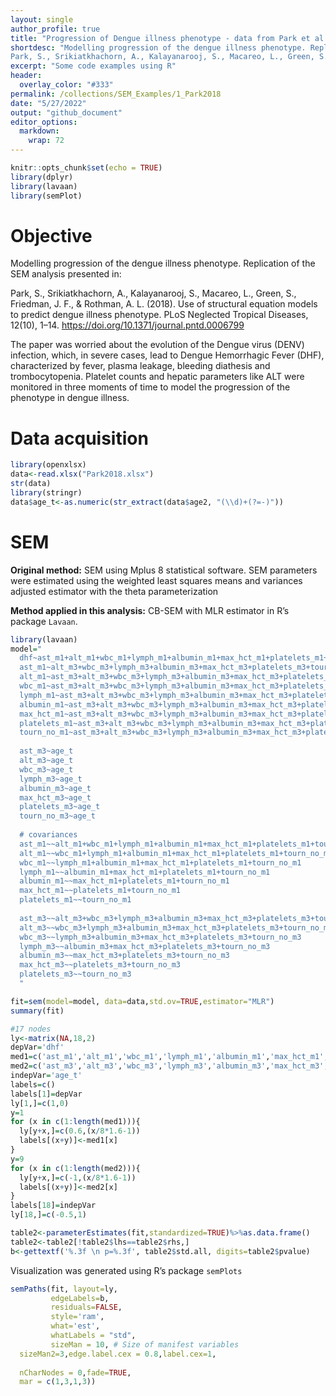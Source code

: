 ```yaml
---
layout: single
author_profile: true
title: "Progression of Dengue illness phenotype - data from Park et al 2018"
shortdesc: "Modelling progression of the dengue illness phenotype. Replication of the SEM analysis presented in 
Park, S., Srikiatkhachorn, A., Kalayanarooj, S., Macareo, L., Green, S., Friedman, J. F., & Rothman, A. L. (2018)."
excerpt: "Some code examples using R"
header:
  overlay_color: "#333"
permalink: /collections/SEM_Examples/1_Park2018
date: "5/27/2022"
output: "github_document"
editor_options: 
  markdown: 
    wrap: 72
---
```


```r
knitr::opts_chunk$set(echo = TRUE)
library(dplyr)
library(lavaan)
library(semPlot)
```

# Objective

Modelling progression of the dengue illness phenotype. Replication of the SEM analysis presented in:

Park, S., Srikiatkhachorn, A., Kalayanarooj, S., Macareo, L., Green, S., Friedman, J. F., & Rothman, A. L. (2018). Use of structural equation models to predict dengue illness phenotype. PLoS Neglected Tropical Diseases, 12(10), 1--14. <https://doi.org/10.1371/journal.pntd.0006799>

The paper was worried about the evolution of the Dengue virus (DENV) infection, which, in severe cases, lead to Dengue Hemorrhagic Fever (DHF), characterized by fever, plasma leakage, bleeding diathesis and trombocytopenia. Platelet counts and hepatic parameters like ALT were monitored in three moments of time to model the progression of the phenotype in dengue illness.

# Data acquisition

```r
library(openxlsx)
data<-read.xlsx("Park2018.xlsx")
str(data)
library(stringr)
data$age_t<-as.numeric(str_extract(data$age2, "(\\d)+(?=-)"))
```

# SEM

**Original method:** SEM using Mplus 8 statistical software. SEM parameters were estimated using the weighted least squares means and variances adjusted estimator with the theta parameterization

**Method applied in this analysis:** CB-SEM with MLR estimator in R's package `Lavaan`.

```r
library(lavaan)
model="
  dhf~ast_m1+alt_m1+wbc_m1+lymph_m1+albumin_m1+max_hct_m1+platelets_m1+tourn_no_m1+age_t
  ast_m1~alt_m3+wbc_m3+lymph_m3+albumin_m3+max_hct_m3+platelets_m3+tourn_no_m3+age_t
  alt_m1~ast_m3+alt_m3+wbc_m3+lymph_m3+albumin_m3+max_hct_m3+platelets_m3+tourn_no_m3+age_t
  wbc_m1~ast_m3+alt_m3+wbc_m3+lymph_m3+albumin_m3+max_hct_m3+platelets_m3+tourn_no_m3+age_t
  lymph_m1~ast_m3+alt_m3+wbc_m3+lymph_m3+albumin_m3+max_hct_m3+platelets_m3+tourn_no_m3+age_t
  albumin_m1~ast_m3+alt_m3+wbc_m3+lymph_m3+albumin_m3+max_hct_m3+platelets_m3+tourn_no_m3+age_t
  max_hct_m1~ast_m3+alt_m3+wbc_m3+lymph_m3+albumin_m3+max_hct_m3+platelets_m3+tourn_no_m3+age_t
  platelets_m1~ast_m3+alt_m3+wbc_m3+lymph_m3+albumin_m3+max_hct_m3+platelets_m3+tourn_no_m3+age_t
  tourn_no_m1~ast_m3+alt_m3+wbc_m3+lymph_m3+albumin_m3+max_hct_m3+platelets_m3+tourn_no_m3+age_t
  
  ast_m3~age_t
  alt_m3~age_t
  wbc_m3~age_t
  lymph_m3~age_t
  albumin_m3~age_t
  max_hct_m3~age_t
  platelets_m3~age_t
  tourn_no_m3~age_t
  
  # covariances
  ast_m1~~alt_m1+wbc_m1+lymph_m1+albumin_m1+max_hct_m1+platelets_m1+tourn_no_m1
  alt_m1~~wbc_m1+lymph_m1+albumin_m1+max_hct_m1+platelets_m1+tourn_no_m1
  wbc_m1~~lymph_m1+albumin_m1+max_hct_m1+platelets_m1+tourn_no_m1
  lymph_m1~~albumin_m1+max_hct_m1+platelets_m1+tourn_no_m1
  albumin_m1~~max_hct_m1+platelets_m1+tourn_no_m1
  max_hct_m1~~platelets_m1+tourn_no_m1
  platelets_m1~~tourn_no_m1
  
  ast_m3~~alt_m3+wbc_m3+lymph_m3+albumin_m3+max_hct_m3+platelets_m3+tourn_no_m3
  alt_m3~~wbc_m3+lymph_m3+albumin_m3+max_hct_m3+platelets_m3+tourn_no_m3
  wbc_m3~~lymph_m3+albumin_m3+max_hct_m3+platelets_m3+tourn_no_m3
  lymph_m3~~albumin_m3+max_hct_m3+platelets_m3+tourn_no_m3
  albumin_m3~~max_hct_m3+platelets_m3+tourn_no_m3
  max_hct_m3~~platelets_m3+tourn_no_m3
  platelets_m3~~tourn_no_m3
  "
```

```r
fit=sem(model=model, data=data,std.ov=TRUE,estimator="MLR")
summary(fit)
```

```r
#17 nodes
ly<-matrix(NA,18,2)
depVar='dhf'
med1=c('ast_m1','alt_m1','wbc_m1','lymph_m1','albumin_m1','max_hct_m1','platelets_m1','tourn_no_m1')
med2=c('ast_m3','alt_m3','wbc_m3','lymph_m3','albumin_m3','max_hct_m3','platelets_m3','tourn_no_m3')
indepVar='age_t'
labels=c()
labels[1]=depVar
ly[1,]=c(1,0)
y=1
for (x in c(1:length(med1))){
  ly[y+x,]=c(0.6,(x/8*1.6-1))
  labels[(x+y)]<-med1[x]
}
y=9
for (x in c(1:length(med2))){
  ly[y+x,]=c(-1,(x/8*1.6-1))
  labels[(x+y)]<-med2[x]
}
labels[18]=indepVar
ly[18,]=c(-0.5,1)
```

```r
table2<-parameterEstimates(fit,standardized=TRUE)%>%as.data.frame()
table2<-table2[!table2$lhs==table2$rhs,]
b<-gettextf('%.3f \n p=%.3f', table2$std.all, digits=table2$pvalue)
```

Visualization was generated using R's package `semPlots`

```r
semPaths(fit, layout=ly,
         edgeLabels=b,
         residuals=FALSE,
         style='ram',
         what='est',
         whatLabels = "std",
         sizeMan = 10, # Size of manifest variables
  sizeMan2=3,edge.label.cex = 0.8,label.cex=1,
  
  nCharNodes = 0,fade=TRUE,
  mar = c(1,3,1,3))
```
